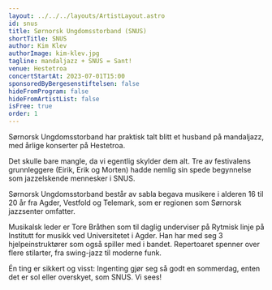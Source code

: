 ```yaml
---
layout: ../../../layouts/ArtistLayout.astro
id: snus
title: Sørnorsk Ungdomsstorband (SNUS)
shortTitle: SNUS
author: Kim Klev
authorImage: kim-klev.jpg
tagline: mandaljazz + SNUS = Sant!
venue: Hestetroa
concertStartAt: 2023-07-01T15:00
sponsoredByBergesenstiftelsen: false
hideFromProgram: false
hideFromArtistList: false
isFree: true
order: 1
---
```


Sørnorsk Ungdomsstorband har praktisk talt blitt et husband på mandaljazz, med årlige konserter på Hestetroa.

Det skulle bare mangle, da vi egentlig skylder dem alt. Tre av festivalens grunnleggere (Eirik, Erik og Morten) hadde nemlig sin spede begynnelse som jazzelskende mennesker i SNUS.

Sørnorsk Ungdomsstorband består av sabla begava musikere i alderen 16 til 20 år fra Agder, Vestfold og Telemark, som er regionen som Sørnorsk jazzsenter omfatter.

Musikalsk leder er Tore Bråthen som til daglig underviser på Rytmisk linje på Institutt for musikk ved Universitetet i Agder. Han har med seg 3 hjelpeinstruktører som også spiller med i bandet. Repertoaret spenner over flere stilarter, fra swing-jazz til moderne funk.

Én ting er sikkert og visst: Ingenting gjør seg så godt en sommerdag, enten det er sol eller overskyet, som SNUS. Vi sees!
